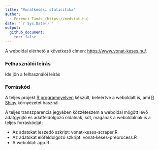 ```yaml
---
title: "Vonatkésési statisztika"
author:
  - Ferenci Tamás (https://medstat.hu)
date: "`r Sys.Date()`"
output:
  github_document:
    toc: false
---
```


A weboldal elérhető a következő címen: [https://www.vonat-keses.hu/](https://www.vonat-keses.hu/).

### Felhasználói leírás

Ide jön a felhasználói leírás

### Forráskód

A teljes projekt [R programnyelven](https://www.youtube.com/c/FerenciTam%C3%A1s/playlists?view=50&sort=dd&shelf_id=2) készült, beleértve a weboldalt is, ami [R Shiny](https://shiny.posit.co/) környezetet használ.

A teljes transzparencia jegyében közzéteszem a weboldal mögött lévő adatgyűjtő és adatfeldolgozó oldalnak, sőt, magának a weboldalnak is a teljes forráskódját:

- Az adatokat leszedő szkript: vonat-keses-scraper.R
- Az adatokat előfeldolgozó szkript: vonat-keses-preprocess.R
- A weboldal: app.R